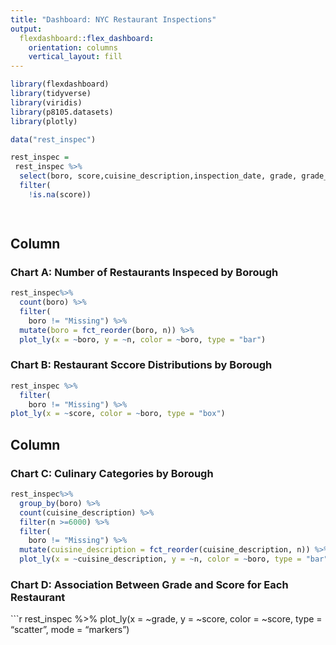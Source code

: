 ```yaml
---
title: "Dashboard: NYC Restaurant Inspections"
output: 
  flexdashboard::flex_dashboard:
    orientation: columns
    vertical_layout: fill
---
```


```r
library(flexdashboard)
library(tidyverse)
library(viridis)
library(p8105.datasets)
library(plotly)
```


```r
data("rest_inspec")
```

```r
rest_inspec = 
 rest_inspec %>% 
  select(boro, score,cuisine_description,inspection_date, grade, grade_date, zipcode) %>% 
  filter(
    !is.na(score)) 
    



```

Column {data-width=500}
-----------------------------------------------------------------------

### Chart A: Number of Restaurants Inspeced by Borough

```r
rest_inspec%>% 
  count(boro) %>% 
  filter(
    boro != "Missing") %>% 
  mutate(boro = fct_reorder(boro, n)) %>% 
  plot_ly(x = ~boro, y = ~n, color = ~boro, type = "bar")


```

### Chart B: Restaurant Sccore Distributions by Borough

```r
rest_inspec %>% 
  filter(
    boro != "Missing") %>% 
plot_ly(x = ~score, color = ~boro, type = "box")

```


Column {data-width=500}
-----------------------------------------------------------------------

### Chart C: Culinary Categories by Borough

```r
rest_inspec%>% 
  group_by(boro) %>% 
  count(cuisine_description) %>%
  filter(n >=6000) %>% 
  filter(
    boro != "Missing") %>% 
  mutate(cuisine_description = fct_reorder(cuisine_description, n)) %>% 
  plot_ly(x = ~cuisine_description, y = ~n, color = ~boro, type = "bar")
```

### Chart D: Association Between Grade and Score for Each Restaurant

```r
rest_inspec %>% 
  plot_ly(x = ~grade, y = ~score, color = ~score, type = "scatter", mode = "markers")


